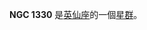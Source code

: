 {{NGCInfoBox|NGCID=NGC 1330|發現者=讓·瑪璉·愛德華·史提芬|發現日期=1881年12月14日|其他編號=|曆元=J2000.0|赤經=3時29分4.4秒
|赤緯=41°40'32"|星座=英仙座|星體=星群|星等=|表面亮度=|藍等=}}

'''NGC 1330''' 是[[英仙座|英仙座]]的一個[[星群|星群]]。

{{NGCReference|1330}}
{{Catalogs|NGC=1330}}